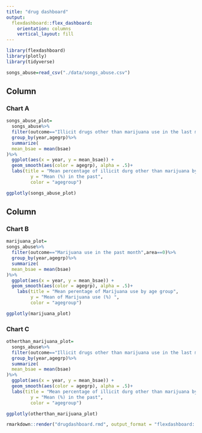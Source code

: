 ```yaml
---
title: "drug dashboard"
output: 
  flexdashboard::flex_dashboard:
    orientation: columns
    vertical_layout: fill
---
```


```r
library(flexdashboard)
library(plotly)
library(tidyverse)
```


```r
songs_abuse=read_csv("./data/songs_abuse.csv")
```

Column {data-width=650}
-----------------------------------------------------------------------

### Chart A

```r
songs_abuse_plot=
  songs_abuse%>%
  filter(outcome=="Illicit drugs other than marijuana use in the last month",area==0)%>%
  group_by(year,agegrp)%>%
  summarize(
  mean_bsae = mean(bsae)
)%>%
  ggplot(aes(x = year, y = mean_bsae)) +
  geom_smooth(aes(color = agegrp), alpha = .5)+
  labs(title = "Mean percentage of illicit durg other than marijuana by age group",
         y = "Mean (%) in the past",
         color = "agegroup")

ggplotly(songs_abuse_plot)
```

Column {data-width=350}
-----------------------------------------------------------------------

### Chart B

```r
marijuana_plot=
songs_abuse%>%
  filter(outcome=="Marijuana use in the past month",area==0)%>%
  group_by(year,agegrp)%>%
  summarize(
  mean_bsae = mean(bsae)
)%>%
  ggplot(aes(x = year, y = mean_bsae)) +
  geom_smooth(aes(color = agegrp), alpha = .5)+
    labs(title = "Mean perentage of Marijuana use by age group",
         y = "Mean of Marijuana use (%) ",
         color = "agegroup")

ggplotly(marijuana_plot)
```

### Chart C

```r
otherthan_marijuana_plot=
  songs_abuse%>%
  filter(outcome=="Illicit drugs other than marijuana use in the last month",area==0)%>%
  group_by(year,agegrp)%>%
  summarize(
  mean_bsae = mean(bsae)
)%>%
  ggplot(aes(x = year, y = mean_bsae)) +
  geom_smooth(aes(color = agegrp), alpha = .5)+
  labs(title = "Mean percentage of illicit durg other than marijuana by age group",
         y = "Mean (%) in the past",
         color = "agegroup")

ggplotly(otherthan_marijuana_plot)
```


```r
rmarkdown::render("drugdashboard.rmd", output_format = "flexdashboard::flex_dashboard")
```


